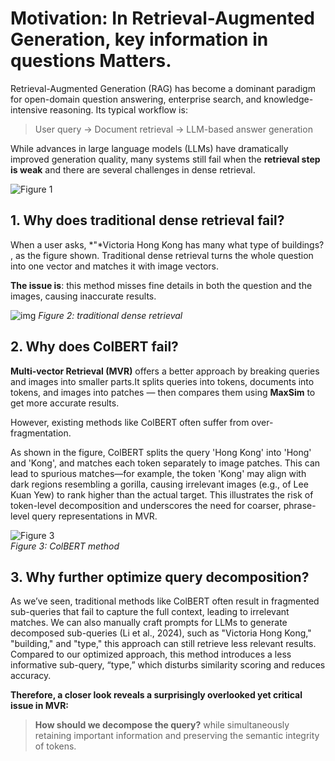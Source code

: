 # Motivation: In Retrieval-Augmented Generation, key information in questions Matters.

Retrieval-Augmented Generation (RAG) has become a dominant paradigm for open-domain question answering, enterprise search, and knowledge-intensive reasoning. Its typical workflow is:

> User query → Document retrieval → LLM-based answer generation

While advances in large language models (LLMs) have dramatically improved generation quality, many systems still fail when the **retrieval step is weak** and there are several challenges in dense retrieval.

![Figure 1](./imgs/mot0.png)  

## 1. Why does traditional dense retrieval fail?
When a user asks, *"*Victoria Hong Kong has many what type of buildings? , as the figure shown. Traditional dense retrieval turns the whole question into one vector and matches it with image vectors.

**The issue is**: this method misses fine details in both the question and the images, causing inaccurate results.

![img](./imgs/mot1.png)
*Figure 2: traditional dense retrieval*

## 2. Why does ColBERT fail?
**Multi-vector Retrieval (MVR)** offers a better approach by breaking queries and images into smaller parts.It splits queries into tokens, documents into tokens, and images into patches — then compares them using **MaxSim** to get more accurate results.

However, existing methods like ColBERT often suffer from over-fragmentation. 

As shown in the figure, ColBERT splits the query 'Hong Kong' into 'Hong' and 'Kong', and matches each token separately to image patches. This can lead to spurious matches—for example, the token 'Kong' may align with dark regions resembling a gorilla, causing irrelevant images (e.g., of Lee Kuan Yew) to rank higher than the actual target. This illustrates the risk of token-level decomposition and underscores the need for coarser, phrase-level query representations in MVR.

![Figure 3](./imgs/mot2.png)  
*Figure 3: ColBERT method*

## 3. Why further optimize query decomposition?
As we’ve seen, traditional methods like ColBERT often result in fragmented sub-queries that fail to capture the full context, leading to irrelevant matches. We can also manually craft prompts for LLMs to generate decomposed sub-queries (Li et al., 2024), such as "Victoria Hong Kong," "building," and "type," this approach can still retrieve less relevant results. Compared to our optimized approach, this method introduces a less informative sub-query, “type,” which disturbs similarity scoring and reduces accuracy.

**Therefore, a closer look reveals a surprisingly overlooked yet critical issue in MVR:**

> **How should we decompose the query?** while simultaneously retaining important information and preserving the semantic integrity of tokens.